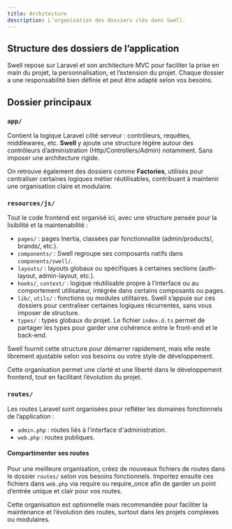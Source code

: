 ```yaml
---
title: Architecture
description: L’organisation des dossiers clés dans Swell.
---
```


## Structure des dossiers de l’application

Swell repose sur Laravel et son architecture MVC pour faciliter la prise en main du projet, 
la personnalisation, et l’extension du projet. Chaque dossier a une responsabilité bien définie
et peut être adapté selon vos besoins.

## Dossier principaux

### `app/`

Contient la logique Laravel côté serveur : contrôleurs, requêtes, middlewares, etc. 
**Swell** y ajoute une structure légère autour des contrôleurs d’administration 
<span className='text-fd-muted-foreground text-sm'>(Http/Controllers/Admin)</span> notamment.
Sans imposer une architecture rigide.

On retrouve également des dossiers comme **Factories**, utilisés pour centraliser certaines logiques métier réutilisables, 
contribuant à maintenir une organisation claire et modulaire.

### `resources/js/`

Tout le code frontend est organisé ici, avec une structure pensée pour la lisibilité et la maintenabilité :

- `pages/` : pages Inertia, classées par fonctionnalité 
<span className='text-fd-muted-foreground text-sm'>(admin/products/, brands/, etc.)</span>.
- `components/` : Swell regroupe ses composants natifs dans `components/swell/`.
- `layouts/` : layouts globaux ou spécifiques à certaines sections
<span className='text-fd-muted-foreground text-sm'>(auth-layout, admin-layout, etc.)</span>.
- `hooks/`, `context/` : logique réutilisable propre à l’interface ou au comportement utilisateur, 
intégrée dans certains composants ou pages.
- `lib/`, `utils/` : fonctions ou modules utilitaires. Swell s’appuie sur ces dossiers pour centraliser 
certaines logiques récurrentes, sans vous imposer de structure.
- `types/` : types globaux du projet. Le fichier `index.d.ts` permet de partager les types pour garder une cohérence entre le front-end et le back-end.

<Callout>
    Swell fournit cette structure pour démarrer rapidement, mais elle reste librement ajustable selon vos besoins ou votre style de développement.
</Callout>

Cette organisation permet une clarté et une liberté dans le développement frontend, tout en facilitant l’évolution du projet.

### `routes/`

Les routes Laravel sont organisées pour refléter les domaines fonctionnels de l’application :

- `admin.php` : routes liés à l'interface d'administration.
- `web.php` : routes publiques.

#### Compartimenter ses routes

Pour une meilleure organisation, créez de nouveaux fichiers de routes dans le dossier `routes/` selon vos besoins fonctionnels.
Importez ensuite ces fichiers dans `web.php` via require ou require_once afin de garder un point d’entrée unique et clair pour vos routes.

<Callout>
    Cette organisation est optionnelle mais recommandée pour faciliter la maintenance et l’évolution des routes, 
    surtout dans les projets complexes ou modulaires.
</Callout>